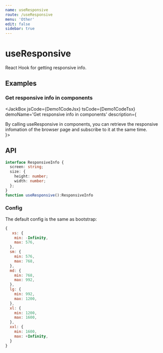 ```yaml
---
name: useResponsive
route: /useResponsive
menu: 'Other'
edit: false
sidebar: true
---
```




# useResponsive

React Hook for getting responsive info.

## Examples

### Get responsive info in components

<JackBox jsCode={Demo1CodeJsx} tsCode={Demo1CodeTsx} demoName='Get responsive info in components' description={
  <div>
    By calling useResponsive in components, you can retrieve the responsive infomation of the browser page and subscribe to it at the same time.
  </div>
}>
  <Demo1/>
</JackBox>

## API

```typescript
interface ResponsiveInfo {
  screen: string;
  size: {
    height: number;
    width: number;
  };
}
function useResponsive():ResponsiveInfo
```

### Config

The default config is the same as bootstrap:

```javascript
{
   xs: {
    min: -Infinity,
    max: 576,
  },
  sm: {
    min: 576,
    max: 768,
  },
  md: {
    min: 768,
    max: 992,
  },
  lg: {
    min: 992,
    max: 1200,
  },
  xl: {
    min: 1200,
    max: 1600,
  },
  xxl: {
    min: 1600,
    max: +Infinity,
  }
}
